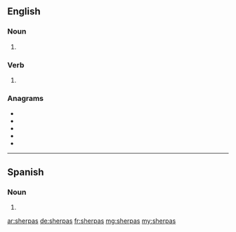 {{also|Sherpas}}
==English==

===Noun===
{{head|en|noun plural form}}

# {{plural of|sherpa|lang=en}}

===Verb===
{{head|en|verb form}}

# {{en-third-person singular of|sherpa}}

===Anagrams===
* {{l|en|pashers}}
* {{l|en|phasers}}
* {{l|en|phrases}}
* {{l|en|seraphs}}
* {{l|en|shapers}}
----
==Spanish==

===Noun===
{{head|es|noun form}}

# {{plural of|sherpa|lang=es}}

[[ar:sherpas]]
[[de:sherpas]]
[[fr:sherpas]]
[[mg:sherpas]]
[[my:sherpas]]